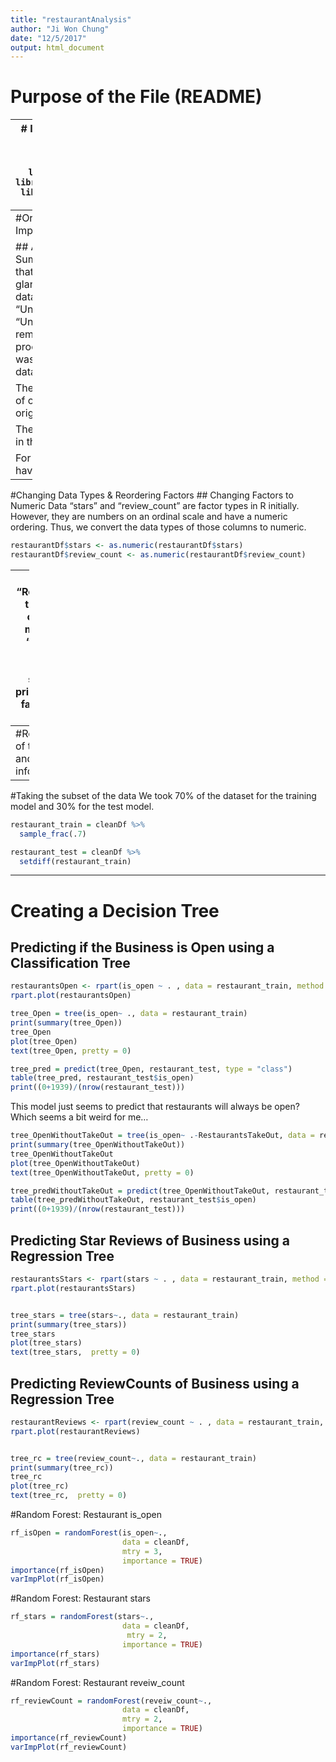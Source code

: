 ```yaml
---
title: "restaurantAnalysis"
author: "Ji Won Chung"
date: "12/5/2017"
output: html_document
---
```

# Purpose of the File (README)

---
# Import Necessary Packages 
```r
library(tree)
library(dplyr)
library(ggplot2)
library(randomForest)
library(rpart.plot)
library(rpart)
```

--- 
#Original Dataset Import & Summary 

## Analysis of the Summary 
Somehting that is apparent from glance is that this dataset has a lot of "Unknown" labels. "Unknown" is a remnant of the python processing file which was used to indicate data that was missing. 
```r
restaurantDf = read.csv('restaurantInfo.csv', header = TRUE) 
print("This is the summary information of the original dataset...")
print(summary(restaurantDf))
nObservations = nrow(restaurantDf)
nFactors = ncol(restaurantDf)
```

These are the number of observations in the original dataset
```r
print(nObservations)
```
These are the number of columns in the original dataset
```r
print(nFactors)
``` 

These are the columns in the original dataset
```r
print(colnames(restaurantDf))
```

For reference, we have set the seed to 1. 
```r
set.seed(1)
```

---
#Changing Data Types & Reordering Factors 
## Changing Factors to Numeric Data 
"stars" and "review_count" are factor types in R initially. However, they are numbers on an ordinal scale and have a numeric ordering. Thus, we convert the data types of those columns to numeric. 
```r
restaurantDf$stars <- as.numeric(restaurantDf$stars)
restaurantDf$review_count <- as.numeric(restaurantDf$review_count)
```

---
## Setting Ordering to Factors 
The columns "BusinessAcceptsCreditCards", "RestaurantsPriceRange2", and "RestaurantsTakeOut" can be considered categorical data types. We extracted the columns above by manually looking through the labels of each columns. However, we examine below that some of the orderings of the factors do not make sense. We arbitrarly ordered the factors from "Unknown" to "negative" to a more "positive" ranking. "Unknown" indicating that we did not have information on the data. "negative" indicating something that we presumed to not be in favor of the customer. "positive" indicating something in favor for the customer. However, this ranking is somewhat subjective. Hence, we explain this part by part for each of the columns. 
```r
print(levels(restaurantDf$RestaurantsPriceRange2 )) 
restaurantDf$RestaurantsPriceRange2<- factor(restaurantDf$RestaurantsPriceRange2, levels = c("Unknown", "1.0", "2.0", "3.0", "4.0"))
print(levels(restaurantDf$RestaurantsPriceRange2))

print(levels(restaurantDf$BusinessAcceptsCreditCards )) 
restaurantDf$BusinessAcceptsCreditCards<- factor(restaurantDf$BusinessAcceptsCreditCards, levels = c("Unknown", "False", "True"))
print(levels(restaurantDf$BusinessAcceptsCreditCards )) 


print(levels(restaurantDf$RestaurantsTakeOut )) 
restaurantDf$RestaurantsTakeOut<- factor(restaurantDf$RestaurantsTakeOut, levels = c("Unknown", "False", "True"))
print(levels(restaurantDf$RestaurantsTakeOut )) 
```
---
#Removing Columns 
We removed unnecessary columns "X" and "index" which are remnants of the preprocessing data in python. We also removed "business_id", "city", "neighborhood", and "state" because we were not interested in such fine grain information nor regional information given that our observation set was small. 
```r
cleanDf <- subset(restaurantDf, select = -c(X, index, business_id, city, neighborhood, state))
head(cleanDf)
```
---
#Taking the subset of the data 
We took 70% of the dataset for the training model and 30% for the test model. 
```r
restaurant_train = cleanDf %>%
  sample_frac(.7)

restaurant_test = cleanDf %>%
  setdiff(restaurant_train)
```

--- 
# Creating a Decision Tree 
## Predicting if the Business is Open using a Classification Tree
```r
restaurantsOpen <- rpart(is_open ~ . , data = restaurant_train, method = "class")
rpart.plot(restaurantsOpen) 
```
```r
tree_Open = tree(is_open~ ., data = restaurant_train)
print(summary(tree_Open))
tree_Open
plot(tree_Open)
text(tree_Open, pretty = 0)

tree_pred = predict(tree_Open, restaurant_test, type = "class")
table(tree_pred, restaurant_test$is_open)
print((0+1939)/(nrow(restaurant_test))) 
```
This model just seems to predict that restaurants will always be open? Which seems a bit weird for me... 
```r
tree_OpenWithoutTakeOut = tree(is_open~ .-RestaurantsTakeOut, data = restaurant_train)
print(summary(tree_OpenWithoutTakeOut))
tree_OpenWithoutTakeOut
plot(tree_OpenWithoutTakeOut)
text(tree_OpenWithoutTakeOut, pretty = 0)

tree_predWithoutTakeOut = predict(tree_OpenWithoutTakeOut, restaurant_test, type = "class")
table(tree_predWithoutTakeOut, restaurant_test$is_open)
print((0+1939)/(nrow(restaurant_test))) 
```

## Predicting Star Reviews of Business using a Regression Tree
```r
restaurantsStars <- rpart(stars ~ . , data = restaurant_train, method = "anova")
rpart.plot(restaurantsStars) 


tree_stars = tree(stars~., data = restaurant_train)
print(summary(tree_stars))
tree_stars
plot(tree_stars)
text(tree_stars,  pretty = 0)
```


## Predicting ReviewCounts of Business using a Regression Tree
```r
restaurantReviews <- rpart(review_count ~ . , data = restaurant_train, method = "anova")
rpart.plot(restaurantReviews) 


tree_rc = tree(review_count~., data = restaurant_train)
print(summary(tree_rc))
tree_rc
plot(tree_rc)
text(tree_rc,  pretty = 0)
```

#Random Forest: Restaurant is_open
```r
rf_isOpen = randomForest(is_open~., 
                         data = cleanDf, 
                         mtry = 3,
                         importance = TRUE)
importance(rf_isOpen)
varImpPlot(rf_isOpen)
```
#Random Forest: Restaurant stars
```r
rf_stars = randomForest(stars~., 
                         data = cleanDf, 
                          mtry = 2, 
                         importance = TRUE)
importance(rf_stars)
varImpPlot(rf_stars)
```

#Random Forest: Restaurant reveiw_count
```r
rf_reviewCount = randomForest(reveiw_count~., 
                         data = cleanDf, 
                         mtry = 2,
                         importance = TRUE)
importance(rf_reviewCount)
varImpPlot(rf_reviewCount)
```